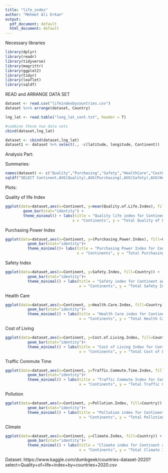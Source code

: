 ```yaml
---
title: "life_index"
author: "Mehmet Ali Erkan"
output:
  pdf_document: default
  html_document: default
---
```



Necessary libraries
```r
library(dplyr)
library(readr)
library(tidyverse)
library(magrittr)
library(ggplot2)
library(tidyr)
library(leaflet)
library(sqldf)
```



READ and ARRANGE DATA SET
```r
dataset <- read.csv("lifeindexbycountries.csv")
dataset %<>% arrange(dataset, Country)

lng_lat <- read.table("long_lat_cont.txt", header = T)

#combine these two data sets
cbind(dataset,lng_lat)

dataset <- cbind(dataset,lng_lat)
dataset1 <- dataset %>% select(., -c(latitude, longitude, Continent))
```
Analysis Part:

Summaries:

```r
names(dataset) <- c("Quality","Purchasing","Safety","HealthCare","CostOfLivingIndex","PropertyPrice","Traffic","Pollution","Climate","Continent")
sqldf("SELECT Continent,AVG(Quality),AVG(Purchasing),AVG(Safety),AVG(HealthCare),AVG(CostOfLivingIndex),AVG(PropertyPrice),AVG(Traffic),AVG(Pollution),AVG(Climate) FROM dataset GROUP BY Continent")
```


Plots:

Quality of life Index
```r
ggplot(data=dataset,aes(x=Continent, y=mean(Quality.of.Life.Index), fill=Country)) +
        geom_bar(stat="identity") +
        theme_minimal() + labs(title = "Quality life index for Continent and Countries",
                              x = "Continents", y = "Total Quality of Life Index")
```

Purchasing Power Index  
```r
ggplot(data=dataset,aes(x=Continent, y=(Purchasing.Power.Index), fill=Country)) +
          geom_bar(stat="identity")+
          theme_minimal()+ labs(title = "Purchasing Power Index for Continent and Countries",
                                x = "Continents", y = "Total Purchasing Power Index")
```

Safety Index 
```r
ggplot(data=dataset,aes(x=Continent, y=Safety.Index, fill=Country)) +
          geom_bar(stat="identity")+
          theme_minimal() + labs(title = "Safety index for Continent and Countries",
                                 x = "Continents", y = "Total Safety Index")
```

Health Care  
```r
ggplot(data=dataset,aes(x=Continent, y=Health.Care.Index, fill=Country)) +
          geom_bar(stat="identity")+
          theme_minimal() + labs(title = "Health Care index for Continent and Countries",
                                 x = "Continents", y = "Total Health Care Index")
```

Cost of Living
```r
ggplot(data=dataset,aes(x=Continent, y=Cost.of.Living.Index, fill=Country)) +
          geom_bar(stat="identity")+
          theme_minimal() + labs(title = "Cost of Living Index for Continent and Countries",
                                 x = "Continents", y = "Total Cost of Living Index")
```

Traffic Commute Time
```r
ggplot(data=dataset,aes(x=Continent, y=Traffic.Commute.Time.Index, fill=Country)) +
          geom_bar(stat="identity")+
          theme_minimal() + labs(title = "Traffic Commute Index for Continent and Countries",
                                 x = "Continents", y = "Total Traffic Commute Index")
```

Pollution
```r
ggplot(data=dataset,aes(x=Continent, y=Pollution.Index, fill=Country)) +
          geom_bar(stat="identity")+
          theme_minimal() + labs(title = "Pollution index for Continent and Countries",
                                 x = "Continents", y = "Total Pollution Index")
```

Climate 
```r
ggplot(data=dataset,aes(x=Continent, y=Climate.Index, fill=Country)) +
          geom_bar(stat="identity")+
          theme_minimal() + labs(title = "Climate index for Continent and Countries",
                                 x = "Continents", y = "Total Climate Index")
```

Dataset: https://www.kaggle.com/dumbgeek/countries-dataset-2020?select=Quality+of+life+index+by+countries+2020.csv





